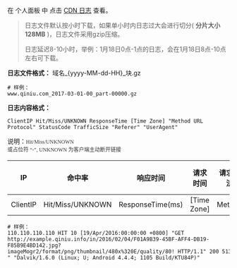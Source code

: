 在 个人面板 中 点击 [CDN 日志](https://portal.qiniu.com/domain/clog) 查看。

> 日志文件默认按小时下载，如果单小时内日志过大会进行切分( **分片大小128MB** )，日志文件采用gzip压缩。
> 
> 日志延迟8-10小时，举例：1月18日0点-1点的日志，会在1月18日8点-10点左右可下载。&nbsp;

**日志文件格式：** 域名\_{yyyy-MM-dd-HH}\_块.gz

    # 样例：
    www.qiniu.com_2017-03-01-00_part-00000.gz

**日志内容格式：** 

`ClientIP Hit/Miss/UNKNOWN ResponseTime [Time Zone] "Method URL Protocol" StatusCode TrafficSize "Referer" "UserAgent"`

说明：<font color="#333333" face="Vollkorn, Palatino, Times"><span style="font-size: 12px; white-space: pre-wrap;">Hit/Miss/UNKNOWN 或占位符 “-”, UNKNOWN 为客户端主动断开链接 </span></font>

| IP   | 命中率      | 响应时间         | 请求时间         | 请求方法   | 请求URL | 请求协议     | 状态码  | 响应大小 | referer | 用户代理 |
| ---- | -------- | ------------ | ------------ | ------ | ----- | -------- | ---- | ---- | ------- | ---- |
| ClientIP   | Hit/Miss/UNKNOWN | ResponseTime(ms) | [Time Zone] | Method | URL   | Protocol | StatusCode | TrafficSize(Byte) | Referer | UserAgent   |

```
# 样例：
110.110.110.110 HIT 10 [19/Apr/2016:00:00:00 +0800] "GET 
http://example.qiniu.info/in/2016/02/04/F01A9B39-45BF-AFF4-DB19-F85B9E4BD142.jpg?imageMogr2/format/png/thumbnail/480x%320E/quality/80! HTTP/1.1" 200 5136 "-" "Dalvik/1.6.0 (Linux; U; Android 4.4.4; 1105 Build/KTU84P)"
```